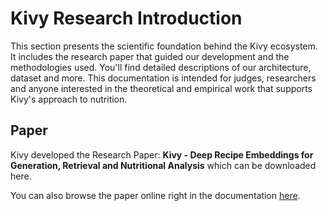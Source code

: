 
# Kivy Research Introduction

This section presents the scientific foundation behind the Kivy ecosystem. It includes the research paper that guided our development and the methodologies used. You'll find detailed descriptions of our architecture, dataset and more. This documentation is intended for judges, researchers and anyone interested in the theoretical and empirical work that supports Kivy's approach to nutrition.

## Paper

Kivy developed the Research Paper: **Kivy - Deep Recipe Embeddings for Generation, Retrieval and
Nutritional Analysis** which can be downloaded here.

<FileDownload
  name='Kivy Research Introduction.pdf'
  href='https://drive.google.com/uc?id=1jUXxzN8PURERoxYbEd-T2kPQgI-d4-xp'
  size='815 KB'
/>

You can also browse the paper online right in the documentation [here](/docs/research/research-paper/abstract).
